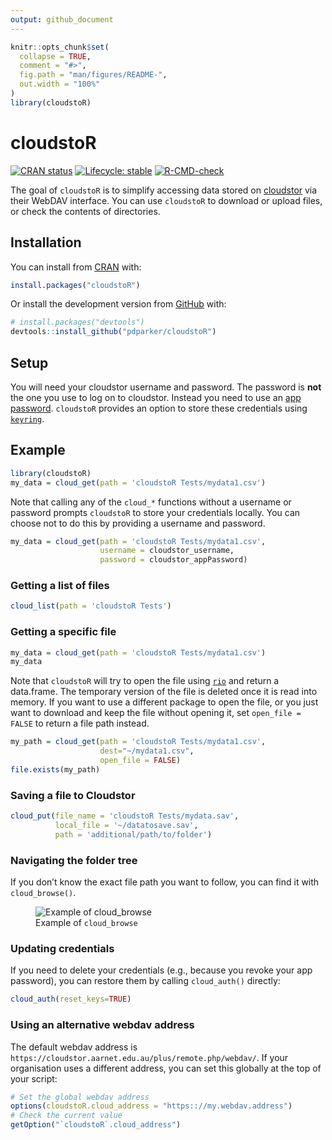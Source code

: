 ```yaml
---
output: github_document
---
```


<!-- README.md is generated from README.Rmd. Please edit that file -->

```r
knitr::opts_chunk$set(
  collapse = TRUE,
  comment = "#>",
  fig.path = "man/figures/README-",
  out.width = "100%"
)
library(cloudstoR)
```

# cloudstoR

<!-- badges: start -->
[![CRAN status](https://www.r-pkg.org/badges/version/cloudstoR)](https://CRAN.R-project.org/package=cloudstoR)
[![Lifecycle: stable](https://img.shields.io/badge/lifecycle-stable-brightgreen.svg)](https://lifecycle.r-lib.org/articles/stages.html#stable) 
[![R-CMD-check](https://github.com/pdparker/cloudstoR/workflows/R-CMD-check/badge.svg)](https://github.com/pdparker/cloudstoR/actions)
<!-- badges: end -->

The goal of `cloudstoR` is to simplify accessing data stored on [cloudstor](https://cloudstor.aarnet.edu.au/) via their WebDAV interface. You can use `cloudstoR` to download or upload files, or check the contents of directories.

## Installation

You can install from [CRAN](https://cran.r-project.org/package=cloudstoR) with:

```r
install.packages("cloudstoR")
```

Or install the development version from [GitHub](https://github.com/) with:

```r
# install.packages("devtools")
devtools::install_github("pdparker/cloudstoR")
```

## Setup
You will need your cloudstor username and password. The password is **not** the one you use to log on to cloudstor. Instead you need to use an [app password](https://support.aarnet.edu.au/hc/en-us/articles/236034707-How-do-I-manage-change-my-passwords-). `cloudstoR` provides an option to store these credentials using [`keyring`](https://github.com/r-lib/keyring).

## Example

```r
library(cloudstoR)
my_data = cloud_get(path = 'cloudstoR Tests/mydata1.csv')
```

Note that calling any of the `cloud_*` functions without a username or password prompts `cloudstoR` to store your credentials locally. You can choose not to do this by providing a username and password. 

```r
my_data = cloud_get(path = 'cloudstoR Tests/mydata1.csv',
                    username = cloudstor_username,
                    password = cloudstor_appPassword)
```

### Getting a list of files

```r
cloud_list(path = 'cloudstoR Tests')
```

### Getting a specific file

```r
my_data = cloud_get(path = 'cloudstoR Tests/mydata1.csv')
my_data
```

Note that `cloudstoR` will try to open the file using [`rio`](https://github.com/leeper/rio) and return a data.frame. The temporary version of the file is deleted once it is read into memory. If you want to use a different package to open the file, or you just want to download and keep the file without opening it, set `open_file = FALSE` to return a file path instead. 

```r
my_path = cloud_get(path = 'cloudstoR Tests/mydata1.csv',
                    dest="~/mydata1.csv",
                    open_file = FALSE)
file.exists(my_path)
```


### Saving a file to Cloudstor

```r
cloud_put(file_name = 'cloudstoR Tests/mydata.sav',
          local_file = '~/datatosave.sav',
          path = 'additional/path/to/folder')
```

### Navigating the folder tree

If you don't know the exact file path you want to follow, you can find it with `cloud_browse()`.

![Example of `cloud_browse`](man/figures/cloud_browse demo.gif)


### Updating credentials

If you need to delete your credentials (e.g., because you revoke your app password), you can restore them by calling `cloud_auth()` directly:

```r
cloud_auth(reset_keys=TRUE)
```

### Using an alternative webdav address

The default webdav address is `https://cloudstor.aarnet.edu.au/plus/remote.php/webdav/`. If your organisation uses a different address, you can set this globally at the top of your script:

```r
# Set the global webdav address
options(cloudstoR.cloud_address = "https:://my.webdav.address")
# Check the current value
getOption("`cloudstoR`.cloud_address")
```
